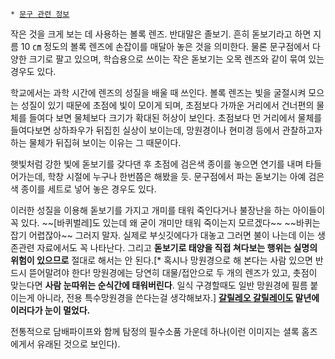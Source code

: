  * [[문구 관련 정보]]

작은 것을 크게 보는 데 사용하는 볼록 렌즈. 반대말은 졸보기. 흔히 돋보기라고 하면 지름 10 ㎝ 정도의 볼록 렌즈에 손잡이를 매달아 놓은 것을 의미한다. 물론 문구점에서 다양한 크기로 팔고 있으며, 학습용으로 쓰이는 작은 돋보기는 오목 렌즈와 같이 묶여 있는 경우도 있다.

학교에서는 과학 시간에 렌즈의 성질을 배울 때 쓰인다. 볼록 렌즈는 빛을 굴절시켜 모으는 성질이 있기 때문에 초점에 빛이 모이게 되며, 초점보다 가까운 거리에서 건너편의 물체를 들여다 보면 물체보다 크기가 확대된 허상이 보인다. 초점보다 먼 거리에서 물체를 들여다보면 상하좌우가 뒤집힌 실상이 보이는데, 망원경이나 현미경 등에서 관찰하고자 하는 물체가 뒤집혀 보이는 이유는 그 때문이다.

햇빛처럼 강한 빛에 돋보기를 갖다댄 후 초점에 검은색 종이를 놓으면 연기를 내며 타들어가는데, 학창 시절에 누구나 한번쯤은 해봤을 듯. 문구점에서 파는 돋보기는 아예 검은색 종이를 세트로 넣어 놓은 경우도 있다.

이러한 성질을 이용해 돋보기를 가지고 개미를 태워 죽인다거나 불장난을 하는 아이들이 꼭 있다. ~~[바퀴벌레]도 있는데 왜 굳이 개미만 태워 죽이는지 모르겠다~~ ~~바퀴는 잡기 어렵잖아~~ 그러지 말자. 실제로 부싯깃에다가 대놓고 그러면 불이 나는데 이는 생존관련 자료에서도 꼭 나타난다. 그리고 '''돋보기로 태양을 직접 쳐다보는 행위는 실명의 위험이 있으므로''' 절대로 해서는 안 된다.[* 혹시나 망원경으로 해 본다는 사람 있으면 반드시 뜯어말려야 한다! 망원경에는 당연히 대물/접안으로 두 개의 렌즈가 있고, 촛점이 맞는다면 '''사람 눈따위는 순식간에 태워버린다'''. 일식 구경할때도 일반 망원경에 필름 붙이는게 아니라, 전용 특수망원경을 쓴다는걸 생각해보자.] '''[[갈릴레오 갈릴레이]]도 말년에 이러다가 눈이 멀었다.'''

전통적으로 담배파이프와 함께 탐정의 필수소품 가운데 하나(이런 이미지는 셜록 홈즈에게서 유래된 것으로 보인다).
